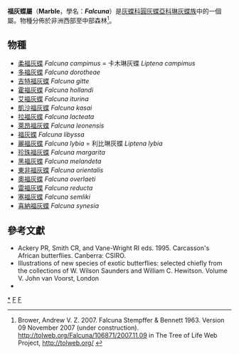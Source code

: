 {{NoteTA|G1=Butterfly}}
{{Automatic Taxobox
| taxon = Falcuna
| authority = Stempffer & Bennett, 1963
| image = Falcuna libyssa.JPG
| image_caption = [[福灰蝶|福灰蝶]]<br />''Falcuna libyssa''
| type_species = [[福灰蝶|福灰蝶]]<br />''Libtena libyssa''
| type_species_authority = Hewitson, 1866
| subdivision_ranks = 物種
| subdivision = 共17種，詳閱正文。
| synonyms = 
}}

'''福灰蝶屬'''（'''Marble'''，學名：'''''Falcuna'''''）是[[灰蝶科|灰蝶科]][[圓灰蝶亞科|圓灰蝶亞科]][[琳灰蝶族|琳灰蝶族]]中的一個屬。物種分佈於非洲西部至中部森林<ref>Brower, Andrew V. Z. 2007. Falcuna Stempffer & Bennett 1963. Version 09 November 2007 (under construction). http://tolweb.org/Falcuna/106871/2007.11.09 in The Tree of Life Web Project, http://tolweb.org/ {{Wayback|url=http://tolweb.org/ |date=20110515100516 }}</ref>。

== 物種 ==
* [[柔福灰蝶|柔福灰蝶]] ''Falcuna campimus'' = 卡木琳灰蝶 ''Liptena campimus''
* [[多福灰蝶|多福灰蝶]] ''Falcuna dorotheae''
* [[吉特福灰蝶|吉特福灰蝶]] ''Falcuna gitte''
* [[霍福灰蝶|霍福灰蝶]] ''Falcuna hollandi''
* [[艾福灰蝶|艾福灰蝶]] ''Falcuna iturina''
* [[凱沙福灰蝶|凱沙福灰蝶]] ''Falcuna kasai''
* [[拉福灰蝶|拉福灰蝶]] ''Falcuna lacteata''
* [[萊昂福灰蝶|萊昂福灰蝶]] ''Falcuna leonensis''
* [[福灰蝶|福灰蝶]] ''Falcuna libyssa''
* [[麗福灰蝶|麗福灰蝶]] ''Falcuna lybia'' = 利比琳灰蝶 ''Liptena lybia''
* [[珍珠福灰蝶|珍珠福灰蝶]] ''Falcuna margarita''
* [[黑福灰蝶|黑福灰蝶]] ''Falcuna melandeta''
* [[東非福灰蝶|東非福灰蝶]] ''Falcuna orientalis''
* [[奧福灰蝶|奧福灰蝶]] ''Falcuna overlaeti''
* [[雷福灰蝶|雷福灰蝶]] ''Falcuna reducta''
* [[塞福灰蝶|塞福灰蝶]] ''Falcuna semliki''
* [[喜納福灰蝶|喜納福灰蝶]] ''Falcuna synesia''
<!--
== 圖集 ==
<gallery>
</gallery>
-->

== 參考文獻 ==
{{reflist}}
* Ackery PR, Smith CR, and Vane-Wright RI eds. 1995. Carcasson's African butterflies. Canberra: CSIRO.
* Illustrations of new species of exotic butterflies: selected chiefly from the collections of W. Wilson Saunders and William C. Hewitson. Volume V. John van Voorst, London
* {{Cite book | author = 寿建新 周尧 李宇飞 | title = 世界蝴蝶分類名錄 | location = 中國 | publisher = 陝西科學技術出版社 | date = 2006-04-01 | ISBN = 9787536936768 | language= zh-hans }}

{{Commons category| Falcuna}}

{{圓灰蝶亞科}}
{{Taxonbar}}
[[Category:福灰蝶屬|*]]
[[Category:琳灰蝶族|F]]
[[Category:_1963年描述的分类群|F]]